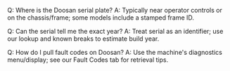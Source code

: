 Q: Where is the Doosan serial plate?
A: Typically near operator controls or on the chassis/frame; some models include a stamped frame ID.

Q: Can the serial tell me the exact year?
A: Treat serial as an identifier; use our lookup and known breaks to estimate build year.

Q: How do I pull fault codes on Doosan?
A: Use the machine's diagnostics menu/display; see our Fault Codes tab for retrieval tips.
